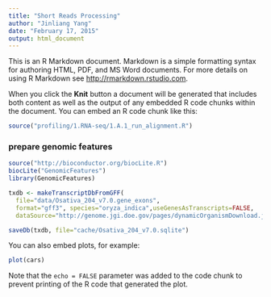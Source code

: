 ```yaml
---
title: "Short Reads Processing"
author: "Jinliang Yang"
date: "February 17, 2015"
output: html_document
---
```


This is an R Markdown document. Markdown is a simple formatting syntax for authoring HTML, PDF, and MS Word documents. For more details on using R Markdown see <http://rmarkdown.rstudio.com>.

When you click the **Knit** button a document will be generated that includes both content as well as the output of any embedded R code chunks within the document. You can embed an R code chunk like this:

```r

source("profiling/1.RNA-seq/1.A.1_run_alignment.R")


```


### prepare genomic features

```r
source("http://bioconductor.org/biocLite.R")
biocLite("GenomicFeatures")
library(GenomicFeatures)

txdb <- makeTranscriptDbFromGFF(
  file="data/Osativa_204_v7.0.gene_exons",
  format="gff3", species="oryza_indica",useGenesAsTranscripts=FALSE,
  dataSource="http://genome.jgi.doe.gov/pages/dynamicOrganismDownload.jsf?organism=Osativa")

saveDb(txdb, file="cache/Osativa_204_v7.0.sqlite")
```

You can also embed plots, for example:

```r
plot(cars)
```

Note that the `echo = FALSE` parameter was added to the code chunk to prevent printing of the R code that generated the plot.
